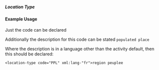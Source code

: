 ===== Location Type ===== 
{{for revison 1.02}}

==== Example Usage ====
Just the code can be declared
<code xml>
<location-type code="PPL"/>
</code>

Additionally the description for this code can be stated
<code xml>
<location-type code="PPL">populated place</location-type>
</code>

Where the description is in a language other than the activity default, then this should be declared:

<code xml>
<location-type code="PPL" xml:lang-"fr">region peuplee</location-type>
</code>